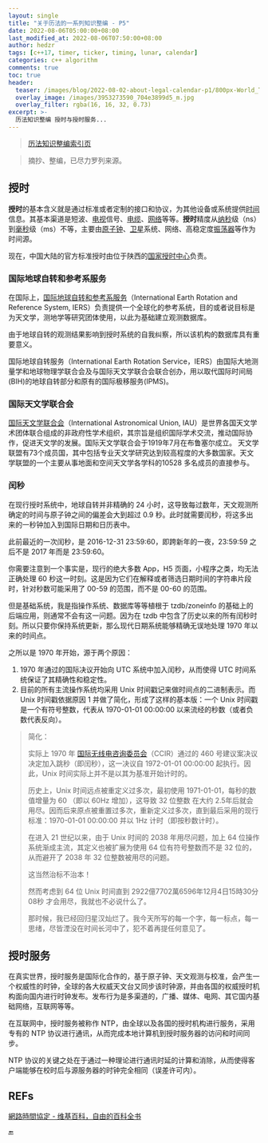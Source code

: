 ```yaml
---
layout: single
title: "关于历法的一系列知识整编 - P5"
date: 2022-08-06T05:00:00+08:00
last_modified_at: 2022-08-06T07:50:00+08:00
author: hedzr
tags: [c++17, timer, ticker, timing, lunar, calendar]
categories: c++ algorithm
comments: true
toc: true
header:
  teaser: /images/blog/2022-08-02-about-legal-calendar-p1/800px-World_Time_Zones_Map.png
  overlay_image: /images/3953273590_704e3899d5_m.jpg
  overlay_filter: rgba(16, 16, 32, 0.73)
excerpt: >-
  历法知识整编 授时与授时服务...
---
```


> [历法知识整编索引页](https://hedzr.com/c++/algorithm/about-legal-calendar/)

> 摘抄、整编，已尽力罗列来源。

## 授时

**授时**的基本含义就是通过标准或者定制的接口和协议，为其他设备或系统提供[时间](https://zh.wikipedia.org/wiki/时间)信息。其基本渠道是短波、[电视](https://zh.wikipedia.org/wiki/电视)信号、[电缆](https://zh.wikipedia.org/wiki/电缆)、[网络](https://zh.wikipedia.org/wiki/网络)等等。**授时**精度从[纳秒](https://zh.wikipedia.org/wiki/纳秒)级（ns）到[毫秒](https://zh.wikipedia.org/wiki/毫秒)级（ms）不等，主要由[原子钟](https://zh.wikipedia.org/wiki/原子鐘)、[卫星](https://zh.wikipedia.org/wiki/卫星)系统、网络、高稳定度[振荡器](https://zh.wikipedia.org/wiki/振荡器)等作为时间源。

现在，中国大陆的官方标准授时由位于陕西的[国家授时中心](https://zh.wikipedia.org/wiki/国家授时中心)负责。

### 国际地球自转和参考系服务

在国际上，[国际地球自转和参考系服务](https://www.iers.org/IERS/EN/Home/home_node.html)（International Earth Rotation and Reference System, IERS）负责提供一个全球化的参考系统，目的或者说目标是为天文学，测地学等研究团体使用，以此为基础建立观测数据库。

由于地球自转的观测结果影响到授时系统的自我纠察，所以该机构的数据库具有重要意义。

国际地球自转服务（International Earth Rotation Service，IERS）由国际大地测量学和地球物理学联合会及与国际天文学联合会联合创办，用以取代国际时间局(BIH)的地球自转部分和原有的国际极移服务(IPMS)。

### 国际天文学联合会

[国际天文学联合会](https://www.iau.org/)（International Astronomical Union, IAU）是世界各国天文学术团体联合组成的非政府性学术组织，其宗旨是组织国际学术交流，推动国际协作，促进天文学的发展。国际天文学联合会于1919年7月在布鲁塞尔成立。 天文学联盟有73个成员国，其中包括专业天文学研究达到较高程度的大多数国家。天文学联盟的一个主要从事地面和空间天文学各学科的10528 多名成员的直接参与。

### 闰秒

在现行授时系统中，地球自转并非精确的 24 小时，这导致每过数年，天文观测所确定的时间与原子钟之间的偏差会大到超过 0.9 秒。此时就需要闰秒，将这多出来的一秒钟加入到国际日期和日历表中。

此前最近的一次闰秒，是 2016-12-31 23:59:60，即跨新年的一夜，23:59:59 之后不是 2017 年而是 23:59:60。

你需要注意到一个事实是，现行的绝大多数 App，H5 页面，小程序之类，均无法正确处理 60 秒这一时刻。这是因为它们在解释或者筛选日期时间的字符串片段时，针对秒数可能采用了 00-59 的范围，而不是 00-60 的范围。

但是基础系统，我是指操作系统、数据库等等植根于 tzdb/zoneinfo 的基础上的后端应用，则通常不会有这一问题。因为在 tzdb 中包含了历史以来的所有闰秒时刻。所以只要你保持系统更新，那么现代日期系统能够精确无误地处理 1970 年以来的时间点。

之所以是 1970 年开始，源于两个原因：

1. 1970 年通过的国际决议开始向 UTC 系统中加入闰秒，从而使得 UTC 时间系统保证了其精确性和稳定性。
2. 目前的所有主流操作系统均采用 Unix 时间戳记来做时间点的二进制表示。而 Unix 时间戳依据原因 1 并做了简化，形成了这样的基本版：一个 Unix 时间戳是一个有符号整数，代表从 1970-01-01 00:00:00 以来流经的秒数（或者负数代表反向）。

> 简化：
>
> 实际上 1970 年 [国际无线电咨询委员会](https://zh.wikipedia.org/wiki/国际无线电咨询委员会)（CCIR）通过的 460 号建议案决议决定加入跳秒（即闰秒），这一决议自 1972-01-01 00:00:00 起执行。因此，Unix 时间实际上并不是以其为基准开始计时的。
>
> 历史上，Unix 时间远点被重定义过多次，最初使用 1971-01-01，每秒的数值增量为 60 （即以 60Hz 增加），这导致 32 位整数 在大约 2.5年后就会用尽。因而后来原点被重置过多次，重新定义过多次，直到最后采用的现行标准：1970-01-01 00:00:00 并以 1Hz 计时（即按秒数计时）。
>
> 在进入 21 世纪以来，由于 Unix 时间的 2038 年用尽问题，加上 64 位操作系统渐成主流，其定义也被扩展为使用 64 位有符号整数而不是 32 位的，从而避开了 2038 年 32 位整数被用尽的问题。
>
> 这当然治标不治本！
>
> 然而考虑到 64 位 Unix 时间直到 2922億7702萬6596年12月4日15時30分08秒 才会用尽，我就也不必说什么了。
>
> 那时候，我已经回归星汉灿烂了。我今天所写的每一个字，每一标点，每一思绪，尽皆湮没在时间长河中了，犯不着再提任何意见了。

## 授时服务

在真实世界，授时服务是国际化合作的，基于原子钟、天文观测与校准，会产生一个权威性的时钟，全球的各大权威天文台又同步该时钟源，并由各国的权威授时机构面向国内进行时钟发布。发布行为是多渠道的，广播、媒体、电网、其它国内基础网络，互联网等等。

在互联网中，授时服务被称作 NTP，由全球以及各国的授时机构进行服务，采用专有的 NTP 协议进行通讯，从而完成本地计算机到授时服务器的访问和时间同步。

NTP 协议的关键之处在于通过一种理论进行通讯时延的计算和消除，从而使得客户端能够在校时后与源服务器的时钟完全相同（误差许可内）。

## REFs

[網路時間協定 - 维基百科，自由的百科全书](https://zh.wikipedia.org/wiki/%E7%B6%B2%E8%B7%AF%E6%99%82%E9%96%93%E5%8D%94%E5%AE%9A)

:end:
